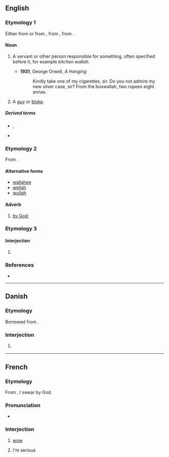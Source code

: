 ==English==

===Etymology 1===
Either from {{etyl|hi|en}} {{m|hi|-वाला||pertaining to|tr=-vālā}} or from {{etyl|hi|en}} {{m|hi|वाला||person in charge|tr=-vālā}}, from {{etyl|sa|en}} {{m|sa|पाल||protector}}, from {{etyl|ine-pro|en}} {{m|ine-pro|*peh₂-||protect}}.

====Noun====
{{en-noun}}

# {{lb|en|India}} A servant or other person responsible for something, often specified before it, for example ''kitchen wallah''.
#* '''1931''', George Orwell, ''A Hanging''
#*: Kindly take one of my cigarettes, sir. Do you not admire my new silver case, sir? From the boxwallah, two rupees eight annas.
# {{lb|en|British|slang}} A [[guy]] or [[bloke]].

=====Derived terms=====
* {{l|en|boxwallah}}, {{l|en|boxwalla}}
* {{l|en|punkahwallah}}

===Etymology 2===
From {{der|en|ar|وَٱللّٰه}}.

====Alternative forms====
* [[wallahee]]
* [[wellah]]
* [[wullah]]

====Adverb====
{{en-adv|-}}
{{wikipedia|Wallah (Arabic)}}

# {{lb|en|Islam}} [[by God]]; {{non-gloss definition|used in making a solemn oath}}

===Etymology 3===

====Interjection====
{{head|en|interjection}}

# {{misspelling of|voilà|lang=en}}

===References===
* {{R:Websters}}

----

==Danish==

===Etymology===
Borrowed from {{bor|da|ar|وَٱللّٰه}}.

===Interjection===
{{da-interj}}

# {{lb|da|slang}} {{ngd|Generic intensifier.}}

----

==French==

===Etymology===
From {{etyl|ar|fr}} {{m|ar|وَٱللّٰه}}, I swear by God.

===Pronunciation===
* {{fr-IPA}}

===Interjection===
{{fr-intj}}

# {{lb|fr|slang}} [[wow]] {{gloss|an expression of surprise}}
# {{lb|fr|slang|Tunisia}} I'm serious